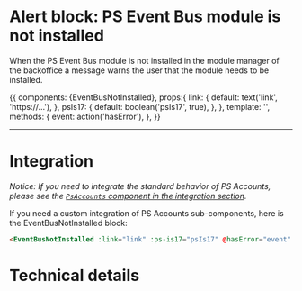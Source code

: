 

<Meta title="Sub-Components|Alerts/Alert event bus is not installed" component={EventBusNotInstalled} />

# Alert block: PS Event Bus module is not installed

When the PS Event Bus module is not installed in the module manager of the
backoffice a message warns the user that the module needs to be installed.

<Story name='Not installed' height='220px'>
  {{
    components: {EventBusNotInstalled},
     props:{
      link: {
        default: text('link', 'https://...'),
      },
      psIs17: {
        default: boolean('psIs17', true),
      },
    },
    template: '<EventBusNotInstalled class="m-4" :link="link" :ps-is17="psIs17" @hasError="event" />',
    methods: {
      event: action('hasError'),
    },
  }}
</Story>

---
# Integration

_Notice: If you need to integrate the standard behavior of PS Accounts, please see the
[`PsAccounts` component in the integration section](?path=/docs/integration-psaccounts-panel--connected)._

If you need a custom integration of PS Accounts sub-components, here is the EventBusNotInstalled block:

```html
<EventBusNotInstalled :link="link" :ps-is17="psIs17" @hasError="event" class="m-4" />
```

# Technical details

<Description of={EventBusNotInstalled} />
<Props of={EventBusNotInstalled} />
